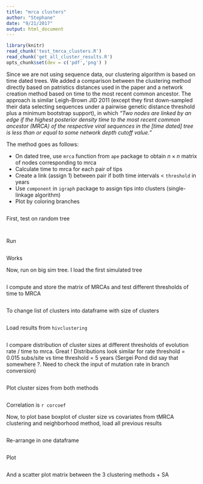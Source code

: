 ```yaml
---
title: "mrca clusters"
author: "Stephane"
date: "9/21/2017"
output: html_document
---
```


```r
library(knitr)
read_chunk('test_tmrca_clusters.R')
read_chunk('get_all_cluster_results.R')
opts_chunk$set(dev = c('pdf','png') )
```

Since we are not using sequence data, our clustering algorithm is based on time dated trees. We added a comparison between the clustering method directly based on patristics distances used in the paper and a network creation method based on time to the most recent common ancestor. 
The approach is similar Leigh-Brown JID 2011 (except they first down-sampled their data selecting sequences under a pairwise genetic distance threshold plus a minimum bootstrap support), in which *"Two nodes are linked by an edge if the highest posterior density time to the most recent common ancestor (MRCA) of the respective viral sequences in the [time dated] tree is less than or equal to some network depth cutoff value."*

The method goes as follows:

- On dated tree, use `mrca` function from `ape` package to obtain $n \times n$ matrix of nodes corresponding to mrca
- Calculate time to mrca for each pair of tips
- Create a link (assign 1) between pair if both time intervals < `threshold` in years
- Use `component` in `igraph` package to assign tips into clusters (single-linkage algorithm)
- Plot by coloring branches

```r
```

First, test on random tree
```r
```

```r
```

Run
```r
```
Works

Now, run on big sim tree. I load the first simulated tree
```r
```

I compute and store the matrix of MRCAs and test different thresholds of time to MRCA
```r
```

To change list of clusters into dataframe with size of clusters
```r
```

Load results from `hivclustering`
```r
```

I compare distribution of cluster sizes at different thresholds of evolution rate / time to mrca.
Great ! Distributions look similar for rate threshold = 0.015 subs/site vs time threshold = 5 years (Sergei Pond did say that somewhere ?. Need to check the input of mutation rate in branch conversion)
```r
```

Plot cluster sizes from both methods
```r
```
Correlation is `r corcoef`

Now, to plot base boxplot of cluster size vs covariates from tMRCA clustering and neighborhood method, load all previous results
```r
```
Re-arrange in one dataframe
```r
```
Plot
```r
```

And a scatter plot matrix between the 3 clustering methods + SA
```r
```


